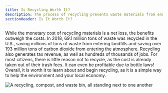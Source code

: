 ```yaml
---
title: Is Recycling Worth It?
description: The process of recycling prevents waste materials from ending up in landfills
sectionHeader: Is It Worth It?
---
```


While the monetary cost of recycling materials is a net loss, the benefits outweigh the costs.
In 2018, 69.1 million tons of waste was recycled in the U.S.,
saving millions of tons of waste from entering landfills
and saving over 193 million tons of carbon dioxide from entering the atmosphere.
Recycling also generates tax revenue, as well as hundreds of thousands of jobs.
For most citizens, there is little reason not to recycle,
as the cost is already taken out of their trash fees.
It can even be profitable due to bottle laws!
Overall, it is worth it to learn about and begin recycling,
as it is a simple way to help the environment and your local economy.

![A recycling, compost, and waste bin, all standing next to one another](/images/recycling-worth.avif)

